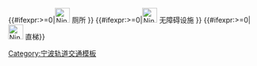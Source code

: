 {{#ifexpr:{{str find|{{{1|<noinclude>L</noinclude>}}}|L}}>=0|[[File:NingboRT Lavatory Logo.svg|x30px]] 厕所 }}<!--
-->{{#ifexpr:{{str find|{{{1|<noinclude>D</noinclude>}}}|D}}>=0|[[File:NingboRT Disabled Logo.svg|x30px]] 无障碍设施 }}<!--
-->{{#ifexpr:{{str find|{{{1|<noinclude>E</noinclude>}}}|E}}>=0|[[File:NingboRT Elevator Logo.svg|x30px]] 直梯}}<noinclude>
[[Category:宁波轨道交通模板]]
</noinclude>